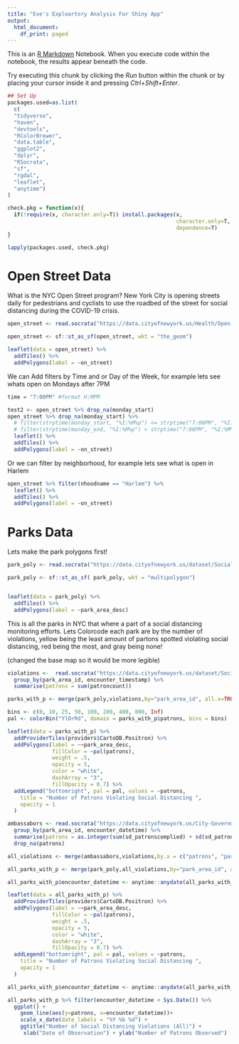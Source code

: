 ```yaml
---
title: "Eve's Exploartory Analysis For Shiny App"
output:
  html_document:
    df_print: paged
---
```


This is an [R Markdown](http://rmarkdown.rstudio.com) Notebook. When you execute code within the notebook, the results appear beneath the code. 

Try executing this chunk by clicking the *Run* button within the chunk or by placing your cursor inside it and pressing *Ctrl+Shift+Enter*. 

```r
## Set Up
packages.used=as.list(
  c(
  "tidyverse",
  "haven",
  "devtools",
  "RColorBrewer",
  "data.table",
  "ggplot2",
  "dplyr", 
  "RSocrata", 
  "sf", 
  "rgdal",
  "leaflet", 
  "anytime")
)

check.pkg = function(x){
  if(!require(x, character.only=T)) install.packages(x, 
                                                     character.only=T,
                                                     dependence=T)
}

lapply(packages.used, check.pkg)

```

# Open Street Data
What is the NYC Open Street program? New York City is opening streets daily for pedestrians and cyclists to use the roadbed of the street for social distancing during the COVID-19 crisis.

```r
open_street <- read.socrata("https://data.cityofnewyork.us/Health/Open-Streets-Locations/uiay-nctu")

open_street <- sf::st_as_sf(open_street, wkt = "the_geom")

leaflet(data = open_street) %>%
  addTiles() %>%
  addPolygons(label = ~on_street)

```

We can Add filters by Time and or Day of the Week, for example lets see whats open on Mondays after 7PM

```r
time = "7:00PM" #format H:MPM

test2 <- open_street %>% drop_na(monday_start)
open_street %>% drop_na(monday_start) %>% 
  # filter(strptime(monday_start, "%I:%M%p") <= strptime("7:00PM", "%I:%M%p") )%>% 
  # filter(strptime(monday_end, "%I:%M%p") > strptime("7:00PM", "%I:%M%p") )%>%
  leaflet() %>%
  addTiles() %>%
  addPolygons(label = ~on_street)

```

Or we can filter by neighborhood, for example lets see what is open in Harlem
```r
open_street %>% filter(nhoodname == "Harlem") %>%
  leaflet() %>%
  addTiles() %>%
  addPolygons(label = ~on_street)

```


# Parks Data


Lets make the park polygons first!
```r
park_poly <- read.socrata("https://data.cityofnewyork.us/dataset/Social-Distancing-Park-Areas/4iha-m5jk")

park_poly <- sf::st_as_sf( park_poly, wkt = "multipolygon")


leaflet(data = park_poly) %>%
  addTiles() %>%
  addPolygons(label = ~park_area_desc)


```
This is all the parks in NYC that where a part of a social distancing monitoring efforts. Lets Colorcode each park are by the number of violations, yellow being the least amount of partons spotted violating social distancing, red being the most, and gray being none!

(changed the base map so it would be more legible) 
```r
violations <-  read.socrata("https://data.cityofnewyork.us/dataset/Social-Distancing-Parks-Crowds-Data/gyrw-gvqc") %>%
  group_by(park_area_id, encounter_timestamp) %>% 
  summarise(patrons = sum(patroncount))

parks_with_p <- merge(park_poly,violations,by="park_area_id", all.x=TRUE)

bins <- c(0, 10, 25, 50, 100, 200, 400, 800, Inf)
pal <- colorBin("YlOrRd", domain = parks_with_p$patrons, bins = bins)

leaflet(data = parks_with_p) %>%
  addProviderTiles(providers$CartoDB.Positron) %>%
  addPolygons(label = ~~park_area_desc, 
              fillColor = ~pal(patrons),
              weight = .5,
              opacity = 5,
              color = "white",
              dashArray = "3",
              fillOpacity = 0.7) %>%
  addLegend("bottomright", pal = pal, values = ~patrons,
    title = "Number of Patrons Violating Social Distancing ",
    opacity = 1
  )
```


```r

ambassabors <- read.socrata("https://data.cityofnewyork.us/City-Government/Social-Distancing-Citywide-Ambassador-Data/akzx-fghb") %>%
  group_by(park_area_id, encounter_datetime) %>% 
  summarise(patrons = as.integer(sum(sd_patronscomplied) + sd(sd_patronsnocomply))) %>% 
  drop_na(patrons)

all_violations <- merge(ambassabors,violations,by.x = c("patrons", "park_area_id", "encounter_datetime"), by.y = c("patrons", "park_area_id","encounter_timestamp"), all=TRUE)

all_parks_with_p <- merge(park_poly,all_violations,by="park_area_id", all.x=TRUE)

all_parks_with_p$encounter_datetime <- anytime::anydate(all_parks_with_p$encounter_datetime)

leaflet(data = all_parks_with_p) %>%
  addProviderTiles(providers$CartoDB.Positron) %>%
  addPolygons(label = ~~park_area_desc, 
              fillColor = ~pal(patrons),
              weight = .5,
              opacity = 5,
              color = "white",
              dashArray = "3",
              fillOpacity = 0.7) %>%
  addLegend("bottomright", pal = pal, values = ~patrons,
    title = "Number of Patrons Violating Social Distancing ",
    opacity = 1
  )

```
```r

all_parks_with_p$encounter_datetime <- anytime::anydate(all_parks_with_p$encounter_datetime)

all_parks_with_p %>% filter(encounter_datetime < Sys.Date()) %>%
  ggplot() +
    geom_line(aes(y=patrons, x=encounter_datetime))+
    scale_x_date(date_labels = "%Y %b %d") +
    ggtitle("Number of Social Distancing Violations (All)") +
     xlab("Date of Observation") + ylab("Number of Patrons Observed")


```

